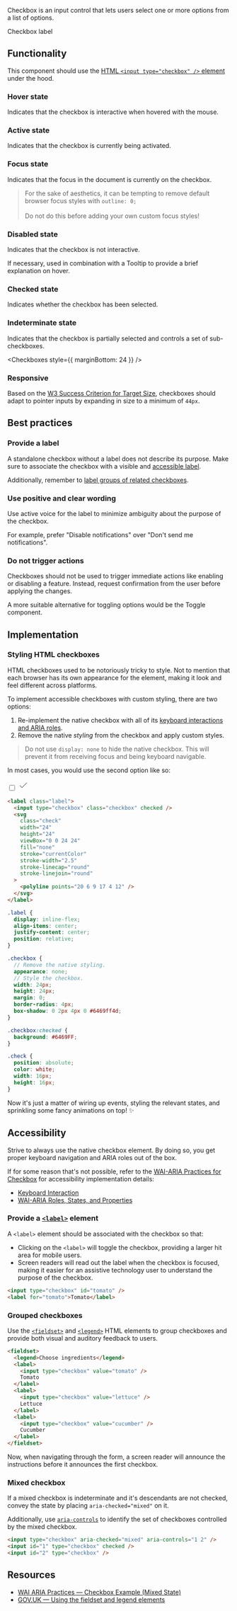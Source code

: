 
<article>

<Title>
    Checkbox
</Title>

Checkbox is an input control that lets users select one or more options from a list of options.

<div className="center">
  <Checkbox defaultChecked>Checkbox label</Checkbox>
</div>

</article>

<article>

## Functionality

This component should use the [HTML `<input type="checkbox" />` element](https://developer.mozilla.org/en-US/docs/Web/HTML/Element/input/checkbox) under the hood.

### Hover state

Indicates that the checkbox is interactive when hovered with the mouse.

### Active state

Indicates that the checkbox is currently being activated.

### Focus state

Indicates that the focus in the document is currently on the checkbox.

> For the sake of aesthetics, it can be tempting to remove default browser focus styles with `outline: 0;` <br /><br />
> Do not do this before adding your own custom focus styles!

### Disabled state

Indicates that the checkbox is not interactive.

If necessary, used in combination with a <Link href="/play/tooltip">Tooltip</Link> to provide a brief explanation on hover.

### Checked state

Indicates whether the checkbox has been selected.

### Indeterminate state

Indicates that the checkbox is partially selected and controls a set of sub-checkboxes.

<Checkboxes style={{ marginBottom: 24 }} />

### Responsive

Based on the [W3 Success Criterion for Target Size](https://www.w3.org/TR/WCAG21/#target-size), checkboxes should adapt to pointer inputs by expanding in size to a minimum of `44px`.

</article>

<article>

## Best practices

### Provide a label

A standalone checkbox without a label does not describe its purpose. Make sure to associate the checkbox with a visible and [accessible label](#provide-a-label-element).

Additionally, remember to [label groups of related checkboxes](#grouped-checkboxes).

### Use positive and clear wording

Use active voice for the label to minimize ambiguity about the purpose of the checkbox.

For example, prefer "Disable notifications" over "Don't send me notifications".

### Do not trigger actions

Checkboxes should not be used to trigger immediate actions like enabling or disabling a feature.
Instead, request confirmation from the user before applying the changes.

A more suitable alternative for toggling options would be the Toggle component.

</article>

<article>

## Implementation

### Styling HTML checkboxes

HTML checkboxes used to be notoriously tricky to style. Not to mention that each browser has its own appearance for the element, making it look and feel different across platforms.

To implement accessible checkboxes with custom styling, there are two options:

1. Re-implement the native checkbox with all of its [keyboard interactions and ARIA roles](https://www.w3.org/TR/wai-aria-practices/#checkbox).
2. Remove the native _styling_ from the checkbox and apply custom styles.

> Do not use `display: none` to hide the native checkbox. This will prevent it from receiving focus and being keyboard navigable.

In most cases, you would use the second option like so:

<label className="checkboxExample">
  <input type="checkbox" defaultChecked />
  <svg
    width="24"
    height="24"
    viewBox="0 0 24 24"
    stroke="currentColor"
    fill="none"
    stroke="currentColor"
    strokeWidth={2.5}
    strokeLinecap="round"
    strokeLinejoin="round"
  >
    <polyline points="20 6 9 17 4 12" />
  </svg>
</label>

```html
<label class="label">
  <input type="checkbox" class="checkbox" checked />
  <svg
    class="check"
    width="24"
    height="24"
    viewBox="0 0 24 24"
    fill="none"
    stroke="currentColor"
    stroke-width="2.5"
    stroke-linecap="round"
    stroke-linejoin="round"
  >
    <polyline points="20 6 9 17 4 12" />
  </svg>
</label>
```

```scss
.label {
  display: inline-flex;
  align-items: center;
  justify-content: center;
  position: relative;
}

.checkbox {
  // Remove the native styling.
  appearance: none;
  // Style the checkbox.
  width: 24px;
  height: 24px;
  margin: 0;
  border-radius: 4px;
  box-shadow: 0 2px 4px 0 #6469ff4d;
}

.checkbox:checked {
  background: #6469FF;
}

.check {
  position: absolute;
  color: white;
  width: 16px;
  height: 16px;
}
```

Now it's just a matter of wiring up events, styling the relevant states, and sprinkling some fancy animations on top! ✨

</article>

<article>

## Accessibility

Strive to always use the native checkbox element. By doing so, you get proper keyboard navigation and ARIA roles out of the box.

If for some reason that's not possible, refer to the [WAI-ARIA Practices for Checkbox](https://www.w3.org/TR/wai-aria-practices/#checkbox) for accessibility implementation details:

- [Keyboard Interaction](https://www.w3.org/TR/wai-aria-practices/#keyboard-interaction-5)
- [WAI-ARIA Roles, States, and Properties](https://www.w3.org/TR/wai-aria-practices/#wai-aria-roles-states-and-properties-5)

### Provide a [`<label>`](https://developer.mozilla.org/en-US/docs/Web/HTML/Element/label) element

A `<label>` element should be associated with the checkbox so that:

- Clicking on the `<label>` will toggle the checkbox, providing a larger hit area for mobile users.
- Screen readers will read out the label when the checkbox is focused, making it easier for an assistive technology user to understand the purpose of the checkbox.

```html
<input type="checkbox" id="tomato" />
<label for="tomato">Tomato</label>
```

### Grouped checkboxes

Use the [`<fieldset>`](https://developer.mozilla.org/en-US/docs/Web/HTML/Element/fieldset)
and [`<legend>`](https://developer.mozilla.org/en-US/docs/Web/HTML/Element/legend) HTML elements to group checkboxes and provide both visual and auditory feedback to users.

```html
<fieldset>
  <legend>Choose ingredients</legend>
  <label>
    <input type="checkbox" value="tomato" />
    Tomato
  </label>
  <label>
    <input type="checkbox" value="lettuce" />
    Lettuce
  </label>
  <label>
    <input type="checkbox" value="cucumber" />
    Cucumber
  </label>
</fieldset>
```

Now, when navigating through the form, a screen reader will announce the instructions before it announces the first checkbox.

### Mixed checkbox

If a mixed checkbox is indeterminate and it's descendants are not checked, convey the state by placing `aria-checked="mixed"` on it.

Additionally, use [`aria-controls`](https://www.w3.org/WAI/PF/aria-1.1/states_and_properties#aria-controls) to
identify the set of checkboxes controlled by the mixed checkbox.

```html
<input type="checkbox" aria-checked="mixed" aria-controls="1 2" />
<input id="1" type="checkbox" checked />
<input id="2" type="checkbox" />
```

</article>

<article>

## Resources

- [WAI ARIA Practices — Checkbox Example (Mixed State)](https://www.w3.org/TR/wai-aria-practices/examples/checkbox/checkbox-2/checkbox-2.html)
- [GOV.UK — Using the fieldset and legend elements](https://accessibility.blog.gov.uk/2016/07/22/using-the-fieldset-and-legend-elements/)

</article>
